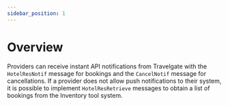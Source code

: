 ```yaml
---
sidebar_position: 1
---
```


# Overview

Providers can receive instant API notifications from Travelgate with the `HotelResNotif` message for bookings and the `CancelNotif` message for cancellations. If a provider does not allow push notifications to their system, it is possible to implement `HotelResRetrieve` messages to obtain a list of bookings from the Inventory tool system.